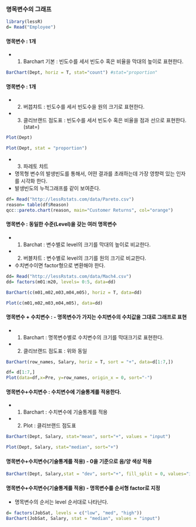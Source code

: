 ### 명목변수의 그래프

```r
library(lessR)
d= Read("Employee")
```
#### 명목변수 : 1개 
- 1) Barchart 기본 : 빈도수를 세서 빈도수 혹은 비율을 막대의 높이로 표현한다.

```r
BarChart(Dept, horiz = T, stat="count") #stat="proportion"
```
#### 명목변수 : 1개
- 2) 버븝챠트 : 빈도수를 세서 빈도수을 원의 크기로 표현한다.
- 3) 클리브랜드 점도표 : 빈도수를 세서 빈도수 혹은 비율을 점과 선으로 표현한다. (stat=)

```r
Plot(Dept)
```

```r
Plot(Dept, stat = "proportion")
```
- 3) 파레토 챠트
- 명목형 변수의 발생빈도를 통해서, 어떤 결과를 초래하는데 가장 영향력 있는 인자를 시각화 한다.
- 발생빈도의 누적그래프를 같이 보여준다.
```r
df= Read("http://lessRstats.com/data/Pareto.csv")
reason= table(df$Reason)
qcc::pareto.chart(reason, main="Customer Returns", col="orange")
```




#### 명목변수 : 동일한 수준(Level)을 갖는 여러 명목변수
- 1) Barchat : 변수별로 level의 크기를 막대의 높이로 비교한다.
- 2) 버블챠트 : 변수별로 level의 크기를 원의 크기로 비교한다.
- 수치변수이면 factor형으로 변환해야 한다.

```r
dd= Read("http://lessRstats.com/data/Mach4.csv")
dd= factors(m01:m20, levels= 0:5, data=dd)
```

```r
BarChart(c(m01,m02,m03,m04,m05), horiz = T, data=dd)
```
```r
Plot(c(m01,m02,m03,m04,m05), data=dd)
```

#### 명목변수 + 수치변수 : - 명목변수가 가지는 수치변수의 수치값을 그대로 그래프로 표현
- 1) Barchart : 명목변수별로 수치변수의 크기를 막대크기로 표현한다.
- 2) 클리브랜드 점도표 : 위와 동일
```r
BarChart(row_names, Salary, horiz = T, sort = "+", data=d[1:7,])
```

```r
df= d[1:7,]
Plot(data=df,x=Pre, y=row_names, origin_x = 0, sort="-")
```
#### 명목변수+수치변수 : 수치변수에 기술통계를 적용한다.
- 1) Barchart : 수치변수에 기술통계를 적용
- 2) Plot : 클리브랜드 점도표 
```r
BarChart(Dept, Salary, stat="mean", sort="+", values = "input")
```
```r
Plot(Dept, Salary, stat="median", sort="+")
```

#### 명목변수+수치변수(기술통계를 적용) - 0을 기준으로 음/양 색상 적용

```r
BarChart(Dept, Salary,stat = "dev", sort="+", fill_split = 0, values="input")
```

#### 명목변수+수치변수(기술통계를 적용) - 명목변수를 순서형 factor로 지정

-   명목변수의 순서는 level 순서대로 나타난다.

```r
d= factors(JobSat, levels = c("low", "med", "high"))
BarChart(JobSat, Salary, stat = "median", values = "input")
```



